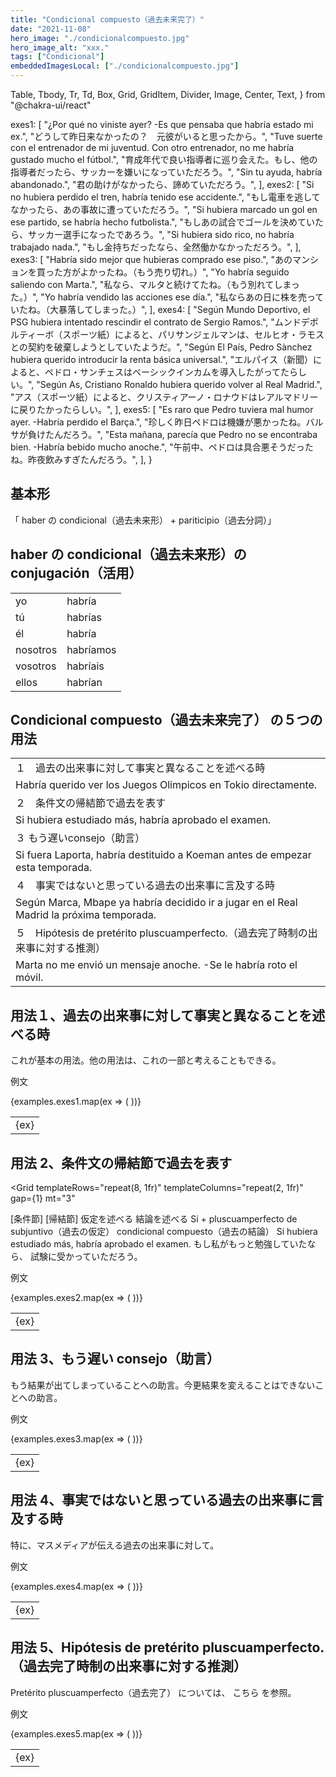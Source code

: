 ```yaml
---
title: "Condicional compuesto（過去未来完了）"
date: "2021-11-08"
hero_image: "./condicionalcompuesto.jpg"
hero_image_alt: "xxx."
tags: ["Condicional"]
embeddedImagesLocal: ["./condicionalcompuesto.jpg"]
---
```


  Table,
  Tbody,
  Tr,
  Td,
  Box,
  Grid,
  GridItem,
  Divider,
  Image,
  Center,
  Text,
} from "@chakra-ui/react"

  exes1: [
    "¿Por qué no viniste ayer? -Es que pensaba que habría estado mi ex.",
    "どうして昨日来なかったの？　元彼がいると思ったから。",
    "Tuve suerte con el entrenador de mi juventud. Con otro entrenador, no me habría gustado mucho el fútbol.",
    "育成年代で良い指導者に巡り会えた。もし、他の指導者だったら、サッカーを嫌いになっていただろう。",
    "Sin tu ayuda, habría abandonado.",
    "君の助けがなかったら、諦めていただろう。",
  ],
  exes2: [
    "Si no hubiera perdido el tren, habría tenido ese accidente.",
    "もし電車を逃してなかったら、あの事故に遭っていただろう。",
    "Si hubiera marcado un gol en ese partido, se habría hecho futbolista.",
    "もしあの試合でゴールを決めていたら、サッカー選手になったであろう。",
    "Si hubiera sido rico, no habría trabajado nada.",
    "もし金持ちだったなら、全然働かなかっただろう。",
  ],
  exes3: [
    "Habría sido mejor que hubieras comprado ese piso.",
    "あのマンションを買った方がよかったね。（もう売り切れ。）",
    "Yo habría seguido saliendo con Marta.",
    "私なら、マルタと続けてたね。（もう別れてしまった。）",
    "Yo habría vendido las acciones ese día.",
    "私ならあの日に株を売っていたね。（大暴落してしまった。）",
  ],
  exes4: [
    "Según Mundo Deportivo, el PSG hubiera intentado rescindir el contrato de Sergio Ramos.",
    "ムンドデポルティーボ（スポーツ紙）によると、パリサンジェルマンは、セルヒオ・ラモスとの契約を破棄しようとしていたようだ。",
    "Según El País, Pedro Sànchez hubiera querido introducir la renta básica universal.",
    "エルパイス（新聞）によると、ペドロ・サンチェスはベーシックインカムを導入したがってたらしい。",
    "Según As, Cristiano Ronaldo hubiera querido volver al Real Madrid.",
    "アス（スポーツ紙）によると、クリスティアーノ・ロナウドはレアルマドリーに戻りたかったらしい。",
  ],
  exes5: [
    "Es raro que Pedro tuviera mal humor ayer. -Habría perdido el Barça.",
    "珍しく昨日ペドロは機嫌が悪かったね。バルサが負けたんだろう。",
    "Esta mañana, parecía que Pedro no se encontraba bien. -Habría bebido mucho anoche.",
    "午前中、ペドロは具合悪そうだったね。昨夜飲みすぎたんだろう。",
  ],
}

<Box>
  <GatsbyImage alt="Quédate con migo" image={getImage(props.localImages[0])} />
</Box>

## 基本形

<Box bg="cGreen" color="cBeige" p="3" mt="4" mb="8">
  「 haber の condicional（過去未来形） + pariticipio（過去分詞）」
</Box>

## haber の condicional（過去未来形）の conjugación（活用）

<Table variant="striped" colorScheme="blackAlpha" mt="3" mb="8">
  <Tbody>
    <Tr>
      <Td>yo</Td>
      <Td>
        habr<span style={{ color: "#E18C7A" }}>ía</span>
      </Td>
    </Tr>
    <Tr>
      <Td>tú</Td>
      <Td>
        habr<span style={{ color: "#E18C7A" }}>ías</span>
      </Td>
    </Tr>
    <Tr>
      <Td>él</Td>
      <Td>
        habr<span style={{ color: "#E18C7A" }}>ía</span>
      </Td>
    </Tr>
    <Tr>
      <Td>nosotros</Td>
      <Td>
        habr<span style={{ color: "#E18C7A" }}>íamos</span>
      </Td>
    </Tr>
    <Tr>
      <Td>vosotros</Td>
      <Td>
        habr<span style={{ color: "#E18C7A" }}>íais</span>
      </Td>
    </Tr>
    <Tr>
      <Td>ellos</Td>
      <Td>
        habr<span style={{ color: "#E18C7A" }}>ían</span>
      </Td>
    </Tr>
  </Tbody>
</Table>

## Condicional compuesto（過去未来完了） の５つの用法

<Table variant="striped" colorScheme="yellow" mt="3">
  <Tbody>
    <Tr>
      <Td>１　過去の出来事に対して事実と異なることを述べる時</Td>
    </Tr>
    <Tr>
      <Td>Habría querido ver los Juegos Olimpicos en Tokio directamente.</Td>
    </Tr>
    <Tr>
      <Td>２　条件文の帰結節で過去を表す</Td>
    </Tr>
    <Tr>
      <Td>Si hubiera estudiado más, habría aprobado el examen.</Td>
    </Tr>
    <Tr>
      <Td>３ もう遅いconsejo（助言）</Td>
    </Tr>
    <Tr>
      <Td>
        Si fuera Laporta, habría destituido a Koeman antes de empezar esta
        temporada.
      </Td>
    </Tr>
    <Tr>
      <Td>４　事実ではないと思っている過去の出来事に言及する時</Td>
    </Tr>
    <Tr>
      <Td>
        Según Marca, Mbape ya habría decidido ir a jugar en el Real Madrid la
        próxima temporada.
      </Td>
    </Tr>
    <Tr>
      <Td>
        ５　Hipótesis de pretérito
        pluscuamperfecto.（過去完了時制の出来事に対する推測）
      </Td>
    </Tr>
    <Tr>
      <Td>Marta no me envió un mensaje anoche. -Se le habría roto el móvil.</Td>
    </Tr>
  </Tbody>
</Table>

## 用法１、過去の出来事に対して事実と異なることを述べる時

これが基本の用法。他の用法は、これの一部と考えることもできる。

例文

<Table variant="striped" colorScheme="blackAlpha" mt="3" mb="8">
  <Tbody>
    {examples.exes1.map(ex => (
      <Tr key={ex}>
        <Td>{ex}</Td>
      </Tr>
    ))}
  </Tbody>
</Table>

## 用法 2、条件文の帰結節で過去を表す

<Grid
  templateRows="repeat(8, 1fr)"
  templateColumns="repeat(2, 1fr)"
  gap={1}
  mt="3"
>
  <GridItem rowSpan={1} colSpan={1} color="cBeige3" align="center" bg="cRed">
    [条件節]
  </GridItem>
  <GridItem rowSpan={1} colSpan={1} color="cBlack" align="center" bg="cRed">
    [帰結節]
  </GridItem>
  <GridItem
    rowSpan={1}
    colSpan={1}
    color="cBeige3"
    px="1"
    bg="cRed"
    align="center"
  >
    仮定を述べる
  </GridItem>
  <GridItem
    rowSpan={1}
    colSpan={1}
    color="cBlack"
    px="1"
    bg="cRed"
    align="center"
  >
    結論を述べる
  </GridItem>
  <GridItem
    rowSpan={2}
    colSpan={1}
    color="cBeige3"
    pr="1"
    pl="2"
    fontSize={{ base: "xs", sm: "sm", md: "md" }}
    bg="cRed"
  >
    Si + pluscuamperfecto de subjuntivo（過去の仮定）
  </GridItem>
  <GridItem rowSpan={2} colSpan={1} color="cBlack" pr="1" pl="2" bg="cRed">
    condicional compuesto（過去の結論）
  </GridItem>
  <GridItem rowSpan={2} colSpan={2} color="cBeige3" pr="1" pl="2" bg="cRed">
    Si hubiera estudiado más,
    <span style={{ color: "#423D38" }}> habría aprobado el examen.</span>
  </GridItem>
  <GridItem rowSpan={2} colSpan={2} color="cBeige3" pr="1" pl="2" bg="cRed">
    もし私がもっと勉強していたなら、
    <span style={{ color: "#423D38" }}>試験に受かっていただろう。</span>
  </GridItem>
</Grid>

例文

<Table variant="striped" colorScheme="blackAlpha" mt="3" mb="10">
  <Tbody>
    {examples.exes2.map(ex => (
      <Tr key={ex}>
        <Td>{ex}</Td>
      </Tr>
    ))}
  </Tbody>
</Table>

## 用法 3、もう遅い consejo（助言）

もう結果が出てしまっていることへの助言。今更結果を変えることはできないことへの助言。

例文

<Table variant="striped" colorScheme="blackAlpha" mt="3" mb="10">
  <Tbody>
    {examples.exes3.map(ex => (
      <Tr key={ex}>
        <Td>{ex}</Td>
      </Tr>
    ))}
  </Tbody>
</Table>

## 用法 4、事実ではないと思っている過去の出来事に言及する時

特に、マスメディアが伝える過去の出来事に対して。

例文

<Table variant="striped" colorScheme="blackAlpha" mt="3" mb="8">
  <Tbody>
    {examples.exes4.map(ex => (
      <Tr key={ex}>
        <Td>{ex}</Td>
      </Tr>
    ))}
  </Tbody>
</Table>

## 用法 5、Hipótesis de pretérito pluscuamperfecto.（過去完了時制の出来事に対する推測）

<Text>
  Pretérito pluscuamperfecto（過去完了） については、
  <Link to="/pluscuamperfecto">
    <span style={{ color: "#A293C2" }}>こちら</span>
  </Link>
  を参照。
</Text>

例文

<Table variant="striped" colorScheme="blackAlpha" mt="3" mb="8">
  <Tbody>
    {examples.exes5.map(ex => (
      <Tr key={ex}>
        <Td>{ex}</Td>
      </Tr>
    ))}
  </Tbody>
</Table>
